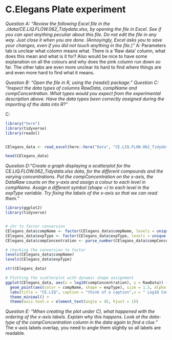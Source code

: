 # C.Elegans Plate experiment

*Question A: "Review the following Excel file in the ./data/CE.LIQ.FLOW.062_Tidydata.xlsx, by opening the file in Excel. See if you can spot anything peculiar about this file. Do not edit the file in any way. Just close it when you are done. (Annoyingly, Excel asks you to save your changes, even if you did not touch anything in the file.)"*
A: Parameters tab is unclear what colomn means what. There is a 'Raw data' column, what does this mean and what is it for? Also would be nice to have some explanation on all the colours and why does the pink column run down so far. The other tabs are even more unclear its hard to find where things are and even more hard to find what it means.

*Question B: "Open the file in R, using the {readxl} package."*
*Question C: "Inspect the data types of columns RawData, compName and compConcentration. What types would you expect from the experimental description above. Have the data types been correctly assigned during the importing of the data into R?"*

C:
```r
library("here")
library(tidyverse)
library(readxl)


CElegans_data <- read_excel(here::here("Data", "CE.LIQ.FLOW.062_Tidydata.xlsx"))

head(CElegans_data)
```

*Question D:"Create a graph displaying a scatterplot for the CE.LIQ.FLOW.062_Tidydata.xlsx data, for the different compounds and the varying concentrations. Put the compConcentration on the x-axis, the DataRaw counts on the y-axis and assign a colour to each level in compName. Assign a different symbol (shape =) to each level in the expType variable. Try fixing the labels of the x-axis so that we can read them."*
```r
library(ggplot2)
library(tidyverse)


# chr to factor conversion
CElegans_data$compName <- factor(CElegans_data$compName, levels = unique(CElegans_data$compName))
CElegans_data$expType <- factor(CElegans_data$expType, levels = unique(CElegans_data$expType))
CElegans_data$compConcentration <- parse_number(CElegans_data$compConcentration)

# checking the conversion to factor
levels(CElegans_data$compName)
levels(CElegans_data$expType)

str(CElegans_data)

# Plotting the scatterplot with dynamic shape assignment
ggplot(CElegans_data, aes(x = log10(compConcentration), y = RawData)) +
  geom_point(aes(color = compName, shape = expType), size = 1.5, alpha = 0.8, position = position_jitter(width = 0.15)) +
  labs(title = "CE.LIQ", caption = "think of a caption",x = " Log10 Compound Concentration", y = "DataRaw Counts") +
  theme_minimal() +
  theme(axis.text.x = element_text(angle = 45, hjust = 1))

```
*Question E: "When creating the plot under C), what happened with the ordering of the x-axis labels. Explain why this happens. Look at the data-type of the compConcentration column in the data again to find a clue."*
The x-axis labels overlap, you need to angle them slightly so all labels are readable.

